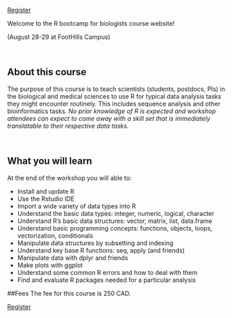 

<div class="wrapper">
<a href="https://docs.google.com/forms/d/e/1FAIpQLSfmrz4Fwh-pZMIa6NZF_PVNIviJQ-DaRP8cKNGrKsKs_Uo0yg/viewform" class="button button1">Register</a>
</div>

<p class="big"> Welcome to the R bootcamp for biologists course website! </p>

<div class="center">
<h32> (August 28-29 at FootHills Campus) </h32>
</div>

<br> 

## About this course
<p>

The purpose of this course is to teach scientists (students, postdocs, PIs) in the biological and medical sciences to use R for typical data analysis tasks they might encounter routinely. This includes sequence analysis and other bioinformatics tasks.
<i> No prior knowledge of R is expected and workshop attendees can expect to come away with a skill set that is immediately translatable to their respective data tasks.</i></p>

<br>

## What you will learn 

At the end of the workshop you will able to:

* Install and update R
* Use the Rstudio IDE
* Import a wide variety of data types into R
* Understand the basic data types: integer, numeric, logical, character
* Understand R’s basic data structures: vector, matrix, list, data.frame
* Understand basic programming concepts: functions, objects, loops, vectorization, conditionals
* Manipulate data structures by subsetting and indexing
* Understand key base R functions: seq, apply (and friends)
* Manipulate data with dplyr and friends
* Make plots with ggplot
* Understand some common R errors and how to deal with them
* Find and evaluate R packages needed for a particular analysis

##Fees
The fee for this course is 250 CAD.

<a href="https://docs.google.com/forms/d/e/1FAIpQLSfmrz4Fwh-pZMIa6NZF_PVNIviJQ-DaRP8cKNGrKsKs_Uo0yg/viewform" class="button button1">Register</a>